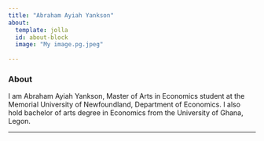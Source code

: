 ```yaml
---
title: "Abraham Ayiah Yankson"
about:
  template: jolla
  id: about-block
  image: "My image.pg.jpeg"
  
---
```


::: {#about-block}
:::



### About 

I am Abraham Ayiah Yankson, Master of Arts in Economics student at the Memorial University of Newfoundland, Department of Economics. I also hold bachelor of arts degree in Economics from the University of Ghana, Legon.

---
